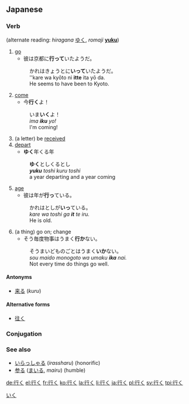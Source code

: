 ==Japanese==
{{ja-kanjitab|行}}

===Verb===
[[Category:1000 Japanese basic words|いく]]
{{ja-verb|kk|type=3|hira=いく|rom=iku}} (alternate reading: ''hiragana'' [[ゆく]], ''romaji'' '''[[yuku]]''')
#[[go]]
#*彼は京都に'''行って'''いたようだ。
#:かれはきょうとに'''いって'''いたようだ。
#:''kare wa kyōto ni '''itte''' ita yō da.
#:He seems to have been to Kyoto.
#[[come]]
#*今'''行く'''よ！
#:いま'''いく'''よ！
#:''ima '''iku''' yo!''
#:I'm coming!
#(a letter) be [[received]]
#[[depart]]
#*'''ゆく'''年くる年
#:'''ゆく'''としくるとし
#:'''''yuku''' toshi kuru toshi''
#:a year departing and a year coming
#[[age]]
#*彼は年が'''行っ'''ている。
#:かれはとしが'''いっ'''ている。
#:''kare wa toshi ga '''it''' te iru.''
#:He is old.
#(a thing) go on; change
#*そう毎度物事はうまく'''行か'''ない。
#:そうまいどものごとはうまく'''いか'''ない。
#:''sou maido monogoto wa umaku '''ika''' nai.''
#:Not every time do things go well. 

====Antonyms====
*[[来る]] (''kuru'')

====Alternative forms====
*[[往く]]

===Conjugation===
{{ja-verbconj|行く|行か|いか<br>ゆか|ika<br>yuka|行き|いき<br>ゆき|iki<br>yuki|行く|いく<br>ゆく|iku<br>yuku|行く|いく<br>ゆく|iku<br>yuku|行け|いけ<br>ゆけ|ike<br>yuke|行け|いけ<br>ゆけ|ike<br>yuke|行かれる|いかれる<br>ゆかれる|ikareru<br>yukareru|行かせる<br><br>行かす|いかせる<br>ゆかせる<br>いかす<br>ゆかす|ikaseru<br>yukaseru<br>ikasu<br>yukasu|行ける|いける<br>ゆける|ikeru<br>yukeru|行こう|いこう<br>ゆこう|ikō<br>yukō|行かない|いかない<br>ゆかない|ikanai<br>yukanai|行かず|いかず<br>ゆかず|ikazu<br>yukazu|行きます|いきます<br>ゆきます|ikimasu<br>yukimasu|[[行った]]|いった|itta|行って|いって|itte|行けば|いけば<br>ゆけば|ikeba<br>yukeba}}

===See also===
*[[いらっしゃる]] (''irassharu'') (honorific)
*[[参る]] ([[まいる]], ''mairu'') (humble)

[[de:行く]]
[[el:行く]]
[[fr:行く]]
[[ko:行く]]
[[la:行く]]
[[li:行く]]
[[ja:行く]]
[[pl:行く]]
[[sv:行く]]
[[tpi:行く]]